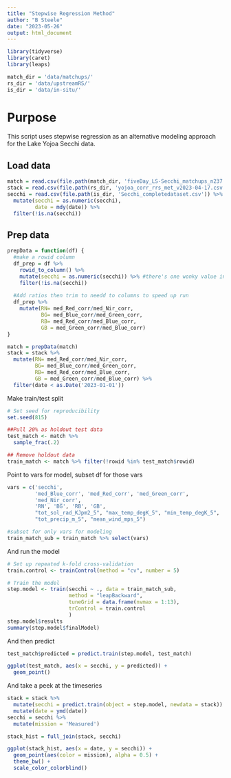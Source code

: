 ```yaml
---
title: "Stepwise Regression Method"
author: "B Steele"
date: "2023-05-26"
output: html_document
---
```


```r
library(tidyverse)
library(caret)
library(leaps)

match_dir = 'data/matchups/'
rs_dir = 'data/upstreamRS/'
is_dir = 'data/in-situ/'
```

# Purpose

This script uses stepwise regression as an alternative modeling approach for the Lake Yojoa Secchi data.

## Load data

```r
match = read.csv(file.path(match_dir, 'fiveDay_LS-Secchi_matchups_n237.csv'))
stack = read.csv(file.path(rs_dir, 'yojoa_corr_rrs_met_v2023-04-17.csv'))
secchi = read.csv(file.path(is_dir, 'Secchi_completedataset.csv')) %>% 
  mutate(secchi = as.numeric(secchi),
         date = mdy(date)) %>% 
  filter(!is.na(secchi))
```

## Prep data

```r
prepData = function(df) {
  #make a rowid column
  df_prep = df %>% 
    rowid_to_column() %>% 
    mutate(secchi = as.numeric(secchi)) %>% #there's one wonky value in here with two decimal points... dropping from this analysis
    filter(!is.na(secchi))
  
  #Add ratios then trim to needd to columns to speed up run
  df_prep %>% 
    mutate(RN= med_Red_corr/med_Nir_corr,
           BG= med_Blue_corr/med_Green_corr,
           RB= med_Red_corr/med_Blue_corr,
           GB = med_Green_corr/med_Blue_corr)
}

match = prepData(match)
stack = stack %>% 
  mutate(RN= med_Red_corr/med_Nir_corr,
         BG= med_Blue_corr/med_Green_corr,
         RB= med_Red_corr/med_Blue_corr,
         GB = med_Green_corr/med_Blue_corr) %>% 
  filter(date < as.Date('2023-01-01'))
```

Make train/test split

```r
# Set seed for reproducibility
set.seed(815)

##Pull 20% as holdout test data
test_match <- match %>%
  sample_frac(.2) 

## Remove holdout data
train_match <- match %>% filter(!rowid %in% test_match$rowid) 
```

Point to vars for model, subset df for those vars

```r
vars = c('secchi',
         'med_Blue_corr', 'med_Red_corr', 'med_Green_corr', 
         'med_Nir_corr',
         'RN', 'BG', 'RB', 'GB', 
         "tot_sol_rad_KJpm2_5", "max_temp_degK_5", "min_temp_degK_5",
         "tot_precip_m_5", "mean_wind_mps_5")

#subset for only vars for modeling
train_match_sub = train_match %>% select(vars)
```

And run the model

```r

# Set up repeated k-fold cross-validation
train.control <- trainControl(method = "cv", number = 5)

# Train the model
step.model <- train(secchi ~ ., data = train_match_sub,
                    method = "leapBackward", 
                    tuneGrid = data.frame(nvmax = 1:13),
                    trControl = train.control
                    )
step.model$results
summary(step.model$finalModel)
```

And then predict

```r
test_match$predicted = predict.train(step.model, test_match)

ggplot(test_match, aes(x = secchi, y = predicted)) +
  geom_point()
```

And take a peek at the timeseries

```r
stack = stack %>% 
  mutate(secchi = predict.train(object = step.model, newdata = stack)) %>% 
  mutate(date = ymd(date))
secchi = secchi %>% 
  mutate(mission = 'Measured')

stack_hist = full_join(stack, secchi)

ggplot(stack_hist, aes(x = date, y = secchi)) +
  geom_point(aes(color = mission), alpha = 0.5) +
  theme_bw() +
  scale_color_colorblind()
```
